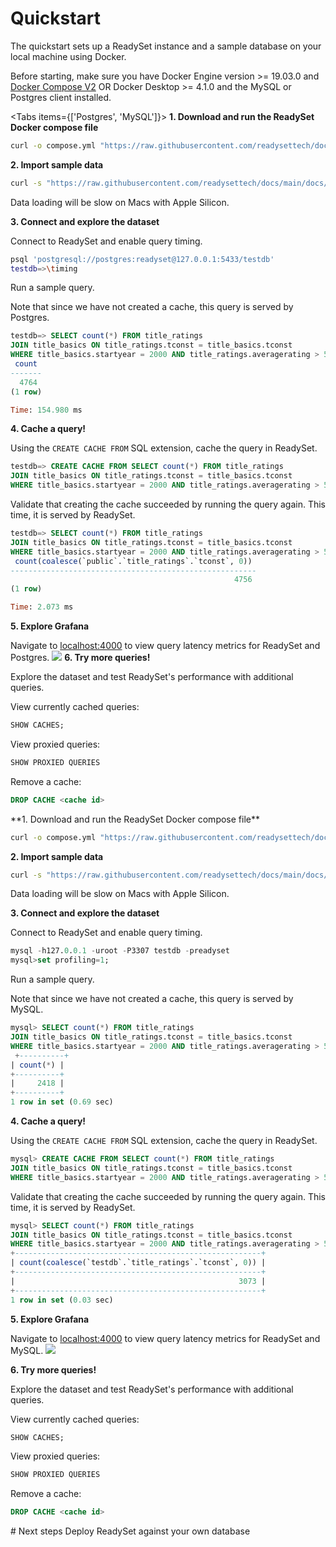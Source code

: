 
# Quickstart 

The quickstart sets up a ReadySet instance and a sample database on your local machine using Docker.

<Callout>Before starting, make sure you have Docker Engine version >= 19.03.0​ and [Docker Compose V2](https://docs.docker.com/compose/install/) OR Docker Desktop >= 4.1.0 and the MySQL or Postgres client installed.</Callout>

<Tabs items={['Postgres', 'MySQL']}>
<Tab>
**1. Download and run the ReadySet Docker compose file**

```sh
curl -o compose.yml "https://raw.githubusercontent.com/readysettech/docs/main/docs/assets/compose.postgres.yml" && RS_PORT=5433 RS_GRAFANA_PORT=4000 docker compose up -d
```

**2. Import sample data**

```sh
curl -s "https://raw.githubusercontent.com/readysettech/docs/main/docs/assets/imdb-postgres.sql" | psql 'postgresql://postgres:readyset@127.0.0.1:5433/testdb'
```
<Callout type="warning">
Data loading will be slow on Macs with Apple Silicon.
</Callout>

**3. Connect and explore the dataset**

Connect to ReadySet and enable query timing.

```sh
psql 'postgresql://postgres:readyset@127.0.0.1:5433/testdb'
testdb=>\timing
```

Run a sample query.

Note that since we have not created a cache, this query is served by Postgres.

```sql
testdb=> SELECT count(*) FROM title_ratings
JOIN title_basics ON title_ratings.tconst = title_basics.tconst
WHERE title_basics.startyear = 2000 AND title_ratings.averagerating > 5;
 count
-------
  4764
(1 row)

Time: 154.980 ms
```

**4. Cache a query!**

Using the `CREATE CACHE FROM` SQL extension, cache the query in ReadySet.

```sql
testdb=> CREATE CACHE FROM SELECT count(*) FROM title_ratings
JOIN title_basics ON title_ratings.tconst = title_basics.tconst
WHERE title_basics.startyear = 2000 AND title_ratings.averagerating > 5;
```

Validate that creating the cache succeeded by running the query again.  This time, it is served by ReadySet.

```sql
testdb=> SELECT count(*) FROM title_ratings
JOIN title_basics ON title_ratings.tconst = title_basics.tconst
WHERE title_basics.startyear = 2000 AND title_ratings.averagerating > 5;
 count(coalesce(`public`.`title_ratings`.`tconst`, 0))
-------------------------------------------------------
                                                  4756
(1 row)

Time: 2.073 ms
```

**5. Explore Grafana**

Navigate to [localhost:4000](localhost:4000) to view query latency metrics for ReadySet and Postgres.
![](/cachingslowqueries.webp)
**6. Try more queries!**

Explore the dataset and test ReadySet's performance with additional queries.

View currently cached queries:

```sql
SHOW CACHES;
```

View proxied queries:

```sql
SHOW PROXIED QUERIES
```

Remove a cache:

```sql
DROP CACHE <cache id>
```
</Tab>
<Tab>
**1. Download and run the ReadySet Docker compose file**

```sh
curl -o compose.yml "https://raw.githubusercontent.com/readysettech/docs/main/docs/assets/compose.mysql.yml" && RS_PORT=3307 RS_GRAFANA_PORT=4000 docker compose up -d
```

**2. Import sample data**

```sh
curl -s "https://raw.githubusercontent.com/readysettech/docs/main/docs/assets/imdb-mysql.sql" | mysql -h127.0.0.1 -uroot -P3307 testdb -preadyset
```
<Callout type="warning">
Data loading will be slow on Macs with Apple Silicon.
</Callout> 

**3. Connect and explore the dataset**

Connect to ReadySet and enable query timing.

```sql
mysql -h127.0.0.1 -uroot -P3307 testdb -preadyset
mysql>set profiling=1;
```

Run a sample query.

Note that since we have not created a cache, this query is served by MySQL.

```sql
mysql> SELECT count(*) FROM title_ratings
JOIN title_basics ON title_ratings.tconst = title_basics.tconst
WHERE title_basics.startyear = 2000 AND title_ratings.averagerating > 5;
 +----------+
| count(*) |
+----------+
|     2418 |
+----------+
1 row in set (0.69 sec)
```

**4. Cache a query!**

Using the `CREATE CACHE FROM` SQL extension, cache the query in ReadySet.

```sql
mysql> CREATE CACHE FROM SELECT count(*) FROM title_ratings
JOIN title_basics ON title_ratings.tconst = title_basics.tconst
WHERE title_basics.startyear = 2000 AND title_ratings.averagerating > 5;
```

Validate that creating the cache succeeded by running the query again.  This time, it is served by ReadySet.

```sql
mysql> SELECT count(*) FROM title_ratings
JOIN title_basics ON title_ratings.tconst = title_basics.tconst
WHERE title_basics.startyear = 2000 AND title_ratings.averagerating > 5;
+-------------------------------------------------------+
| count(coalesce(`testdb`.`title_ratings`.`tconst`, 0)) |
+-------------------------------------------------------+
|                                                  3073 |
+-------------------------------------------------------+
1 row in set (0.03 sec)
```

**5. Explore Grafana**

Navigate to [localhost:4000](localhost:4000) to view query latency metrics for ReadySet and MySQL.
![](/cachingslowqueries.webp)

**6. Try more queries!**

Explore the dataset and test ReadySet's performance with additional queries.

View currently cached queries:

```sql
SHOW CACHES;
```

View proxied queries:

```sql
SHOW PROXIED QUERIES
```

Remove a cache:

```sql
DROP CACHE <cache id>
```
</Tab>
</Tabs>
# Next steps
Deploy ReadySet against your own database
<Cards>
  <Card title="Deploy" href="/deploy/configure-your-database" />
</Cards>